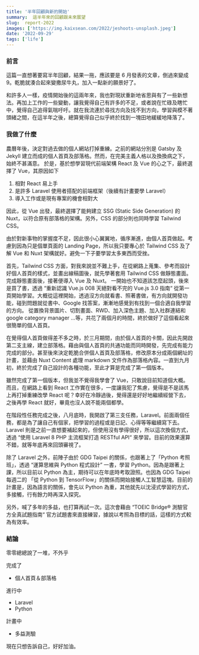 ```yaml
---
title: '半年回顧與新的開始'
summary:  這半年來的回顧跟未來展望
slug:  report-2022
images: ['https://img.kaixsean.com/2022/jeshoots-unsplash.jpeg']
date: '2022-09-29'
tags: ['life']
---
```


### 前言

這篇一直想著要寫半年回顧，結果一拖，應該要是 6 月發表的文章，倒過來變成 9。乾脆就湊合起來變撒尿牛丸，加入一點新的願景好了。

和許多人一樣，疫情開始後的這兩年來，我也對現狀重新地省思與有了一些新想法。再加上工作的一些變動，讓我覺得自己有許多的不足，或者說在忙碌及瞎忙中，覺得自己追得氣喘吁吁。就在我流連於尋找方向及找不到方向，學習與模不著頭緒之間，在這半年之後，總算覺得自己似乎終於找到一塊田地緩緩地降落了。

### 我做了什麼

農曆年後，決定對過去做的個人網站打掉重練。之前的網站分別是 Gatsby 及 Jekyll 建立而成的個人首頁及部落格。然而，在完美主義人格以及換換病之下，始終不甚滿意。
於是，基於想學習現代前端架構 React 及 Vue 的心之下，最終選擇了 Vue，其原因如下

1. 相對 React 易上手
2. 是許多 Laravel 使用者搭配的前端框架（後續有計畫要學 Laravel）
3. 導入工作或是現有專案的機會相對大

因此，從 Vue 出發，最終選擇了能夠建立 SSG (Static Side Generation) 的 Nuxt，以符合原有部落格的架構。另外，CSS 的部分則也同時學習 Tailwind CSS。

由於對新事物的掌握度不足，因此很小心翼翼地，循序漸進，由個人首頁做起。考慮到因為只是個單頁面的 Landing Page，所以我只要專心於 Tailwind CSS 及了解 Vue 和 Nuxt 架構就好。避免一下子要學習太多東西而受挫。

首先，Tailwind CSS 方面，對我來說並不難上手，在從網路上蒐集、參考而設計好個人首頁的樣式，並畫出線稿圖後，就先學著套用 Tailwind CSS 做靜態畫面。完成靜態畫面後，接著便導入 Vue 及 Nuxt。
一開始也不知道該怎麼起頭，後來是買了書，透過 “重新認識 Vue.js 008 天絕對看不完的 Vue.js 3.0 指南“ 從第一頁開始學習。大概從這裡開始，透過沒方向就看書、照著書做，有方向就開發功能，碰到問題就從書中、Google 找答案，漸漸地感覺到有找到一個合適自我學習的方向。
從置換背景圖片、切割畫面、RWD、加入深色主題、加入社群連結和 google category manager ...等，共花了兩個月的時間，終於做好了這個看起來很簡單的個人首頁。

在覺得個人首頁做得差不多之時，於三月期間，由於個人首頁的卡關，因此先開啟第二支主線，建立部落格。藉由與個人首頁的共通功能而同時開發，先完成有能力完成的部分。甚至後來決定乾脆合併個人首頁及部落格，修改原本分成兩個網址的計畫，並藉由 Nuxt Content 處理 markdown 文件作為部落格內容。一直到九月初，終於完成了自己設計的各種功能，至此才算是完成了第一個版本。

雖然完成了第一個版本，但我並不覺得我學會了 Vue，只敢說目前知道個大概。而且，在網路上看到 React 工作實在很多，一度讓我犯了焦慮，覺得是不是該馬上再打掉重練改學 React 呢？幸好在冷靜過後，覺得還是好好地繼續經營下去，之後再學 React 就好，畢竟也沒人說不能兩個都學。

在階段性任務完成之後，八月底時，我開啟了第三支任務，Laravel。前面兩個任務，都是為了讓自己有個家，把學習的過程或是日記、心得等等繼續寫下去。Laravel 則是之前一直想要補起來的，但使用沒有學得很好，所以這次換個方式，透過 “使用 Laravel 8 PHP 主流框架打造 RESTful API“ 來學習。目前的效果還算不錯，就等年底再來回頭審視了。

除了 Laravel 之外，前陣子由於 GDG Taipei 的關係，也跟著上了「Python 考照班」，透過 “運算思維與 Python 程式設計” 一書，學習 Python。因為是跟著上課，所以目前以 Python 為主，期待可以在年底時考取證照。也因為 GDG Taipei 每週二的 「從 Python 到 TensorFlow」的關係而開始接觸人工智慧這塊。目前的計畫是，因為語言的關係，會先以 Python 為重，其他就先以沈浸式學習的方式，多接觸，行有餘力時再深入探究。

另外，喊了多年的多益，也打算再試一次。這次會藉由 “TOEIC Bridge® 測驗官方全真試題指南“ 官方試題書來直接練習，據說以考照為目標的話，這樣的方式較為有效率。

### 結論

零零總總說了一堆，不外乎

完成了

- 個人首頁＆部落格

進行中

- Laravel
- Python

計畫中

- 多益測驗

現在只想告訴自己，好好加油。
